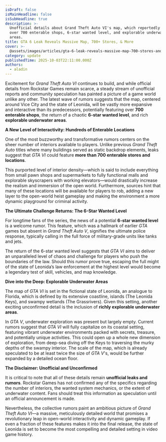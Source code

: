 ```yaml
---
isDraft: false
isMainHeadline: false
isSubHeadline: true
description: >-
  Unofficial details about Grand Theft Auto VI's map, which reportedly features
  over 700 enterable shops, 6-star wanted level, and explorable underwater
  areas.
title: GTA 6 Leak Reveals Massive Map, 700+ Stores, & More
cover: >-
  @assets/images/articles/gta-6-leak-reveals-massive-map-700-stores-and-more/cover.png
category: update
publishedTime: 2025-10-03T22:11:00.000Z
authors:
  - aladin
---
```

Excitement for *Grand Theft Auto VI* continues to build, and while official details from Rockstar Games remain scarce, a steady stream of unofficial reports and community speculation has painted a picture of a game world unlike any other. The latest wave of rumors suggests that the map, centered around Vice City and the state of Leonida, will be vastly more expansive and interactive than its predecessors, potentially featuring over **700 enterable shops**, the return of a chaotic **6-star wanted level**, and rich **explorable underwater areas**.

**A New Level of Interactivity: Hundreds of Enterable Locations**

One of the most buzzworthy and transformative rumors centers on the sheer number of interiors available to players. Unlike previous *Grand Theft Auto* titles where many buildings served as static backdrop elements, leaks suggest that *GTA VI* could feature **more than 700 enterable stores and locations**.

This purported level of interior density—which is said to include everything from small pawn shops and supermarkets to fully functional malls and explorable skyscrapers with working elevators—would drastically increase the realism and immersion of the open world. Furthermore, sources hint that many of these locations will be available for players to rob, adding a new layer to the open-world heist gameplay and making the environment a more dynamic playground for criminal activity.

**The Ultimate Challenge Returns: The 6-Star Wanted Level**

For longtime fans of the series, the news of a potential **6-star wanted level** is a welcome rumor. This feature, which was a hallmark of earlier *GTA* games but absent in *Grand Theft Auto V*, signifies the ultimate police response, typically calling in the full force of military-grade units like tanks and jets.

The return of the 6-star wanted level suggests that *GTA VI* aims to deliver an unparalleled level of chaos and challenge for players who push the boundaries of the law. Should this rumor prove true, escaping the full might of the state of Leonida’s law enforcement at the highest level would become a legendary test of skill, vehicles, and map knowledge.

**Dive into the Deep: Explorable Underwater Areas**

The map of *GTA VI* is set in the fictional state of Leonida, an analogue to Florida, which is defined by its extensive coastline, islands (The Leonida Keys), and swampy wetlands (The Grassrivers). Given this setting, another exciting unconfirmed detail is the inclusion of **richly explorable underwater areas**.

In *GTA V*, underwater exploration was present but largely empty. Current rumors suggest that *GTA VI* will fully capitalize on its coastal setting, featuring vibrant underwater environments packed with secrets, treasure, and potentially unique activities. This could open up a whole new dimension of exploration, from deep-sea diving off the Keys to traversing the murky depths of the swampy interior. The scale of the map, which is already speculated to be at least twice the size of *GTA V*'s, would be further expanded by a detailed ocean floor.

**The Disclaimer: Unofficial and Unconfirmed**

It is critical to note that all of these details remain **unofficial leaks and rumors**. Rockstar Games has not confirmed any of the specifics regarding the number of interiors, the wanted system mechanics, or the extent of underwater content. Fans should treat this information as speculation until an official announcement is made.

Nevertheless, the collective rumors paint an ambitious picture of *Grand Theft Auto VI*—a massive, meticulously detailed world that promises a revolutionary leap in open-world interactivity and dynamic gameplay. If even a fraction of these features makes it into the final release, the state of Leonida is set to become the most compelling and detailed setting in video game history.
